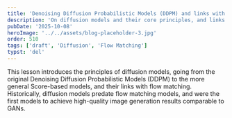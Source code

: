 ```yaml
---
title: 'Denoising Diffusion Probabilistic Models (DDPM) and links with Flow Matching'
description: 'On diffusion models and their core principles, and links with flow matching'
pubDate: '2025-10-08'
heroImage: '../../assets/blog-placeholder-3.jpg'
order: 510
tags: ['draft', 'Diffusion', 'Flow Matching']
typst: 'del'
---
```




This lesson introduces the principles of diffusion models, going from the original Denoising Diffusion Probabilistic Models (DDPM) to the more general Score-based models, and their links with flow matching.
Historically, diffusion models predate flow matching models, and were the first models to achieve high-quality image generation results comparable to GANs.

